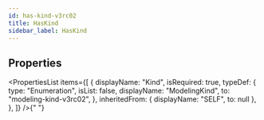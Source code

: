 ```yaml
---
id: has-kind-v3rc02
title: HasKind
sidebar_label: HasKind
---
```



## Properties

<PropertiesList
  items={[
    {
      displayName: "Kind",
      isRequired: true,
      typeDef: {
        type: "Enumeration",
        isList: false,
        displayName: "ModelingKind",
        to: "modeling-kind-v3rc02",
      },
      inheritedFrom: { displayName: "SELF", to: null },
    },
  ]}
/>{" "}
